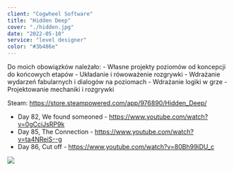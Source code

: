 ```yaml
---
client: "Cogwheel Software"
title: "Hidden Deep"
cover: "./hidden.jpg"
date: "2022-05-10"
service: "level designer"
color: "#3b486e"
---
```



Do moich obowiązków należało:
    - Własne projekty poziomów od koncepcji do końcowych etapów
    - Układanie i rówoważenie rozgrywki
    - Wdrażanie wydarzeń fabularnych i dialogów na poziomach
    - Wdrażanie logiki w grze
    - Projektowanie mechaniki i rozgrywki


Steam: 
https://store.steampowered.com/app/976890/Hidden_Deep/

- Day 82, We found someoned - https://www.youtube.com/watch?v=0gCciJsRP9k
- Day 85, The Connection - https://www.youtube.com/watch?v=ta4NReiS--g
- Day 86, Cut off - https://www.youtube.com/watch?v=80Bh99iDU_c



![](./hidden.jpg)

